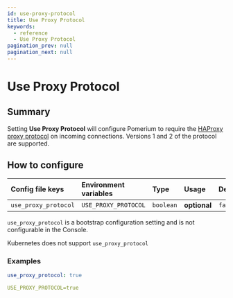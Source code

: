 ```yaml
---
id: use-proxy-protocol
title: Use Proxy Protocol
keywords:
  - reference
  - Use Proxy Protocol
pagination_prev: null
pagination_next: null
---
```



# Use Proxy Protocol

## Summary

Setting **Use Proxy Protocol** will configure Pomerium to require the [HAProxy proxy protocol](https://www.haproxy.org/download/1.9/doc/proxy-protocol.txt) on incoming connections. Versions 1 and 2 of the protocol are supported.

## How to configure

<Tabs>
<TabItem value="Core" label="Core">

| **Config file keys** | **Environment variables** | **Type**  | **Usage**    | **Default** |
| :------------------- | :------------------------ | :-------- | :----------- | :---------- |
| `use_proxy_protocol` | `USE_PROXY_PROTOCOL`      | `boolean` | **optional** | `false`     |

</TabItem>
<TabItem value="Enterprise" label="Enterprise">

`use_proxy_protocol` is a bootstrap configuration setting and is not configurable in the Console.

</TabItem>
<TabItem value="Kubernetes" label="Kubernetes">

Kubernetes does not support `use_proxy_protocol`

</TabItem>
</Tabs>

### Examples

```yaml
use_proxy_protocol: true

USE_PROXY_PROTOCOL=true
```

